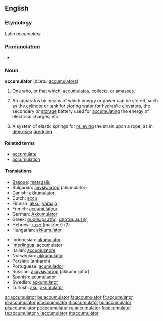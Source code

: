 ==English==

===Etymology===
Latin ''accumulare''

===Pronunciation===
*{{audio|en-us-accumulator.ogg|Audio (US)}}

===Noun===
'''accumulator''' (''plural:'' [[accumulators]])

# One who, or that which, [[accumulate]]s, collects, or [[amass]]es.
# {{mechanics}} An apparatus by means of which energy or power can be stored, such as the cylinder or tank for [[storing]] water for hydraulic [[elevators]], the secondary or [[storage]] battery used for [[accumulating]] the energy of electrical charges, etc.
# A system of elastic springs for [[relieving]] the strain upon a rope, as in [[deep-sea]] [[dredging]]

====Related terms====
*[[accumulate]]
*[[accumulation]]

====Translations====
{{top}}
*[[Basque]]: [[metagailu]]
*Bulgarian: [[акумулатор]] (akumulator) {{m}}
*Danish: [[akkumulator]]
*Dutch: [[accu]]
*Finnish: [[akku]], [[varaaja]]
*French: [[accumulateur]] {{m}}
*German: [[Akkumulator]]
*Greek: [[συσσωρευτής]], [[αποταμιευτής]]
*Hebrew: [[מצבר]] (matzber) {{m}} (2)
*Hungarian: [[akkumulátor]]
{{mid}}
*Indonesian: [[akumulator]]
*[[Interlingua]]: accumulator
*Italian: [[accumulatore]] {{m}}
*Norwegian: [[akkumulator]]
*Persian: {{FAchar|[[انباره]]}} (anbareh)
*Portuguese: [[acumulador]] {{m}}
*Russian: [[аккумулятор]] (akkumuljátor) {{m}}
*Spanish: [[acumulador]] {{m}}
*Swedish: [[ackumulator]]
*Turkish: [[akü]], [[akümülatör]]
{{bottom}}

[[ar:accumulator]]
[[be:accumulator]]
[[fa:accumulator]]
[[fr:accumulator]]
[[io:accumulator]]
[[id:accumulator]]
[[it:accumulator]]
[[hu:accumulator]]
[[pl:accumulator]]
[[pt:accumulator]]
[[ru:accumulator]]
[[fi:accumulator]]
[[ta:accumulator]]
[[vi:accumulator]]
[[tr:accumulator]]